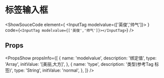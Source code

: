 

# 标签输入框

<ShowSouceCode
  element={
    <InputTag modelvalue={['英俊','帅气']}></InputTag>
  }
  code={`<InputTag modelvalue={['英俊','帅气']}></InputTag>`}
  />

## Props
<PropsShow propsInfo={[
  {
    name: 'modelvalue',
    description: '绑定值',
    type: 'Array',
    initValue: '[美丽,大方]',
  },
  {
    name: 'type',
    description: '类型(参考Tag 标签)',
    type: 'String',
    initValue: 'normal',
  },
]} />
